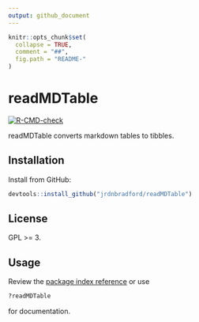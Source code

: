 ```yaml
---
output: github_document
---
```


```r
knitr::opts_chunk$set(
  collapse = TRUE,
  comment = "##",
  fig.path = "README-"
)
```

# readMDTable
<!-- badges: start -->
[![R-CMD-check](https://github.com/jrdnbradford/readMDTable/actions/workflows/R-CMD-check.yaml/badge.svg)](https://github.com/jrdnbradford/readMDTable/actions/workflows/R-CMD-check.yaml)
<!-- badges: end -->

readMDTable converts markdown tables to tibbles.

## Installation

Install from GitHub:
```r
devtools::install_github("jrdnbradford/readMDTable")
```

## License
GPL >= 3.

## Usage

Review the [package index reference](https://jrdnbradford.github.io/readMDTable/reference/index.html) or use
```r
?readMDTable
```
for documentation.
